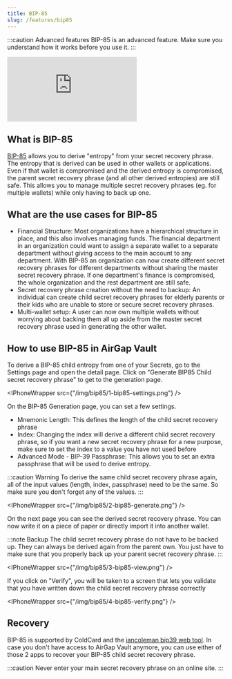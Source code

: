 ```yaml
---
title: BIP-85
slug: /features/bip85
---
```



:::caution Advanced features
BIP-85 is an advanced feature. Make sure you understand how it works before you use it.
:::

<div class="yt-container">
  <iframe
    class="yt-video"
    src="https://www.youtube.com/embed/JVuURYQkhxg"
    frameborder="0"
    allowfullscreen
  ></iframe>
</div>

## What is BIP-85

[BIP-85](https://github.com/bitcoin/bips/blob/master/bip-0085.mediawiki) allows you to derive "entropy" from your secret recovery phrase.
The entropy that is derived can be used in other wallets or applications.
Even if that wallet is compromised and the derived entropy is compromised, the parent secret recovery phrase (and all other derived entropies) are still safe.
This allows you to manage multiple secret recovery phrases (eg. for multiple wallets) while only having to back up one.

## What are the use cases for BIP-85

- Financial Structure: Most organizations have a hierarchical structure in place, and this also involves managing funds. The financial department in an organization could want to assign a separate wallet to a separate department without giving access to the main account to any department. With BIP-85 an organization can now create different secret recovery phrases for different departments without sharing the master secret recovery phrase. If one department's finance is compromised, the whole organization and the rest department are still safe.
- Secret recovery phrase creation without the need to backup: An individual can create child secret recovery phrases for elderly parents or their kids who are unable to store or secure secret recovery phrases.
- Multi-wallet setup: A user can now own multiple wallets without worrying about backing them all up aside from the master secret recovery phrase used in generating the other wallet.

## How to use BIP-85 in AirGap Vault

To derive a BIP-85 child entropy from one of your Secrets, go to the Settings page and open the detail page.
Click on "Generate BIP85 Child secret recovery phrase" to get to the generation page.

<IPhoneWrapper src={"/img/bip85/1-bip85-settings.png"} />

On the BIP-85 Generation page, you can set a few settings.

- Mnemonic Length: This defines the length of the child secret recovery phrase
- Index: Changing the index will derive a different child secret recovery phrase, so if you want a new secret recovery phrase for a new purpose, make sure to set the index to a value you have not used before
- Advanced Mode - BIP-39 Passphrase: This allows you to set an extra passphrase that will be used to derive entropy.

:::caution Warning
To derive the same child secret recovery phrase again, all of the input values (length, index, passphrase) need to be the same. So make sure you don't forget any of the values.
:::

<IPhoneWrapper src={"/img/bip85/2-bip85-generate.png"} />

On the next page you can see the derived secret recovery phrase. You can now write it on a piece of paper or directly import it into another wallet.

:::note Backup
The child secret recovery phrase do not have to be backed up. They can always be derived again from the parent own. You just have to make sure that you properly back up your parent secret recovery phrase.
:::

<IPhoneWrapper src={"/img/bip85/3-bip85-view.png"} />

If you click on "Verify", you will be taken to a screen that lets you validate that you have written down the child secret recovery phrase correctly

<IPhoneWrapper src={"/img/bip85/4-bip85-verify.png"} />

## Recovery

BIP-85 is supported by ColdCard and the [iancoleman bip39 web tool](https://iancoleman.io/bip39/). In case you don't have access to AirGap Vault anymore, you can use either of those 2 apps to recover your BIP-85 child secret recovery phrase.

:::caution
Never enter your main secret recovery phrase on an online site.
:::
